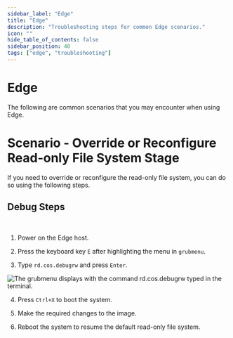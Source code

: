 ```yaml
---
sidebar_label: "Edge"
title: "Edge"
description: "Troubleshooting steps for common Edge scenarios."
icon: ""
hide_table_of_contents: false
sidebar_position: 40
tags: ["edge", "troubleshooting"]
---
```


# Edge

The following are common scenarios that you may encounter when using Edge.

# Scenario - Override or Reconfigure Read-only File System Stage

If you need to override or reconfigure the read-only file system, you can do so using the following steps.

## Debug Steps

<br />

1. Power on the Edge host.

2. Press the keyboard key `E` after highlighting the menu in `grubmenu`.

3. Type `rd.cos.debugrw` and press `Enter`.

![The grubmenu displays with the command rd.cos.debugrw typed in the terminal.](/troubleshooting_edge_grub-menu.png)

4. Press `Ctrl+X` to boot the system.

5. Make the required changes to the image.

6. Reboot the system to resume the default read-only file system.

